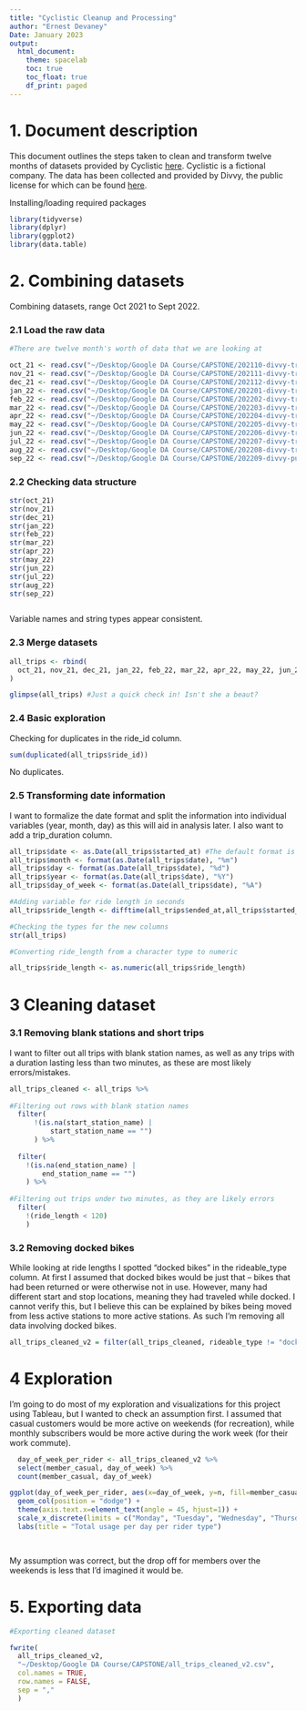 ```yaml
---
title: "Cyclistic Cleanup and Processing"
author: "Ernest Devaney"
Date: January 2023
output:
  html_document:
    theme: spacelab
    toc: true
    toc_float: true
    df_print: paged
---
```



# 1. Document description

This document outlines the steps taken to clean and transform twelve months of datasets provided by Cyclistic [here](https://divvy-tripdata.s3.amazonaws.com/index.html). Cyclistic is a fictional company. The data has been collected and provided by Divvy, the public license for which can be found [here](https://www.divvybikes.com/data-license-agreement).


Installing/loading required packages


```r

library(tidyverse)
library(dplyr)
library(ggplot2)
library(data.table)

```


# 2. Combining datasets

Combining datasets, range Oct 2021 to Sept 2022.

### 2.1 Load the raw data


```r

#There are twelve month's worth of data that we are looking at

oct_21 <- read.csv("~/Desktop/Google DA Course/CAPSTONE/202110-divvy-tripdata.csv")
nov_21 <- read.csv("~/Desktop/Google DA Course/CAPSTONE/202111-divvy-tripdata.csv")
dec_21 <- read.csv("~/Desktop/Google DA Course/CAPSTONE/202112-divvy-tripdata.csv")
jan_22 <- read.csv("~/Desktop/Google DA Course/CAPSTONE/202201-divvy-tripdata.csv")
feb_22 <- read.csv("~/Desktop/Google DA Course/CAPSTONE/202202-divvy-tripdata.csv")
mar_22 <- read.csv("~/Desktop/Google DA Course/CAPSTONE/202203-divvy-tripdata.csv")
apr_22 <- read.csv("~/Desktop/Google DA Course/CAPSTONE/202204-divvy-tripdata.csv")
may_22 <- read.csv("~/Desktop/Google DA Course/CAPSTONE/202205-divvy-tripdata.csv")
jun_22 <- read.csv("~/Desktop/Google DA Course/CAPSTONE/202206-divvy-tripdata.csv")
jul_22 <- read.csv("~/Desktop/Google DA Course/CAPSTONE/202207-divvy-tripdata.csv")
aug_22 <- read.csv("~/Desktop/Google DA Course/CAPSTONE/202208-divvy-tripdata.csv")
sep_22 <- read.csv("~/Desktop/Google DA Course/CAPSTONE/202209-divvy-publictripdata.csv")

```


### 2.2 Checking data structure


```r

str(oct_21)
str(nov_21)
str(dec_21)
str(jan_22)
str(feb_22)
str(mar_22)
str(apr_22)
str(may_22)
str(jun_22)
str(jul_22)
str(aug_22)
str(sep_22)



```


Variable names and string types appear consistent.


### 2.3 Merge datasets


```r

all_trips <- rbind(
  oct_21, nov_21, dec_21, jan_22, feb_22, mar_22, apr_22, may_22, jun_22, jul_22, aug_22, sep_22
)

glimpse(all_trips) #Just a quick check in! Isn't she a beaut?

```


### 2.4 Basic exploration

Checking for duplicates in the ride_id column.


```r

sum(duplicated(all_trips$ride_id))

```


No duplicates.

### 2.5 Transforming date information

I want to formalize the date format and split the information into individual variables (year, month, day) as this will aid in analysis later. I also want to add a trip_duration column. 


```r

all_trips$date <- as.Date(all_trips$started_at) #The default format is yyyy-mm-dd
all_trips$month <- format(as.Date(all_trips$date), "%m")
all_trips$day <- format(as.Date(all_trips$date), "%d")
all_trips$year <- format(as.Date(all_trips$date), "%Y")
all_trips$day_of_week <- format(as.Date(all_trips$date), "%A")

#Adding variable for ride length in seconds
all_trips$ride_length <- difftime(all_trips$ended_at,all_trips$started_at)

#Checking the types for the new columns
str(all_trips)

#Converting ride_length from a character type to numeric

all_trips$ride_length <- as.numeric(all_trips$ride_length)

```


# 3 Cleaning dataset

### 3.1 Removing blank stations and short trips

I want to filter out all trips with blank station names, as well as any trips with a duration lasting less than two minutes, as these are most likely errors/mistakes. 


```r

all_trips_cleaned <- all_trips %>%
  
#Filtering out rows with blank station names
  filter(
      !(is.na(start_station_name) |
          start_station_name == "")
      ) %>% 
  
  filter(
    !(is.na(end_station_name) |
        end_station_name == "")
    ) %>%
  
#Filtering out trips under two minutes, as they are likely errors
  filter(
    !(ride_length < 120)
    )


```


### 3.2 Removing docked bikes

While looking at ride lengths I spotted "docked bikes" in the rideable_type column. At first I assumed that docked bikes would be just that -- bikes that had been returned or were otherwise not in use. However, many had different start and stop locations, meaning they had traveled while docked. I cannot verify this, but I believe this can be explained by bikes being moved from less active stations to more active stations. As such I'm removing all data involving docked bikes.


```r

all_trips_cleaned_v2 = filter(all_trips_cleaned, rideable_type != "docked_bike")

```


# 4 Exploration

I'm going to do most of my exploration and visualizations for this project using Tableau, but I wanted to check an assumption first. I assumed that casual customers would be more active on weekends (for recreation), while monthly subscribers would be more active during the work week (for their work commute). 


```r


  day_of_week_per_rider <- all_trips_cleaned_v2 %>%
  select(member_casual, day_of_week) %>%
  count(member_casual, day_of_week)

ggplot(day_of_week_per_rider, aes(x=day_of_week, y=n, fill=member_casual)) +
  geom_col(position = "dodge") +
  theme(axis.text.x=element_text(angle = 45, hjust=1)) +
  scale_x_discrete(limits = c("Monday", "Tuesday", "Wednesday", "Thursday", "Friday", "Saturday", "Sunday" ))
  labs(title = "Total usage per day per rider type")

  

```


My assumption was correct, but the drop off for members over the weekends is less that I'd imagined it would be. 

# 5. Exporting data


```r

#Exporting cleaned dataset

fwrite(
  all_trips_cleaned_v2,
  "~/Desktop/Google DA Course/CAPSTONE/all_trips_cleaned_v2.csv",
  col.names = TRUE,
  row.names = FALSE,
  sep = ","
  )
  

```






